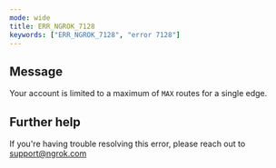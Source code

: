```yaml
---
mode: wide
title: ERR_NGROK_7128
keywords: ["ERR_NGROK_7128", "error 7128"]
---
```


## Message

Your account is limited to a maximum of `MAX` routes for a single edge.

## Further help

If you're having trouble resolving this error, please reach out to [support@ngrok.com](mailto:support@ngrok.com?subject=Help%20with%20ERR_NGROK_7128)
